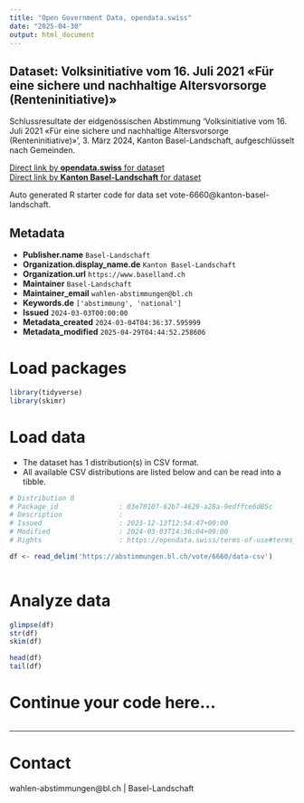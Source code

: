 ```yaml
---
title: "Open Government Data, opendata.swiss"
date: "2025-04-30"
output: html_document
---
```


## Dataset: Volksinitiative vom 16. Juli 2021 «Für eine sichere und nachhaltige Altersvorsorge (Renteninitiative)»

Schlussresultate der eidgenössischen Abstimmung 'Volksinitiative vom 16. Juli 2021 «Für eine sichere und nachhaltige Altersvorsorge (Renteninitiative)»', 3. März 2024, Kanton Basel-Landschaft, aufgeschlüsselt nach Gemeinden.

[Direct link by **opendata.swiss** for dataset](https://opendata.swiss/de/dataset/volksinitiative-vom-16-juli-2021-fur-eine-sichere-und-nachhaltige-altersvorsorge-renteninitiati1)<br>
[Direct link by **Kanton Basel-Landschaft** for dataset](https://abstimmungen.bl.ch/vote/6660/data)

Auto generated R starter code for data set vote-6660@kanton-basel-landschaft.

## Metadata

- **Publisher.name** `Basel-Landschaft`
- **Organization.display_name.de** `Kanton Basel-Landschaft`
- **Organization.url** `https://www.baselland.ch`
- **Maintainer** `Basel-Landschaft`
- **Maintainer_email** `wahlen-abstimmungen@bl.ch`
- **Keywords.de** `['abstimmung', 'national']`
- **Issued** `2024-03-03T00:00:00`
- **Metadata_created** `2024-03-04T04:36:37.595999`
- **Metadata_modified** `2025-04-29T04:44:52.258606`


# Load packages

```r

library(tidyverse)
library(skimr)

```

# Load data

-   The dataset has 1 distribution(s) in CSV format.
-   All available CSV distributions are listed below and can be read into a tibble.

```r

# Distribution 0
# Package_id               : 03e70107-62b7-4629-a28a-9edffce6d85c
# Description              : 
# Issued                   : 2023-12-13T12:54:47+00:00
# Modified                 : 2024-03-03T14:36:04+00:00
# Rights                   : https://opendata.swiss/terms-of-use#terms_by

df <- read_delim('https://abstimmungen.bl.ch/vote/6660/data-csv')



```

# Analyze data

```r

glimpse(df)
str(df)
skim(df)

head(df)
tail(df)

```

# Continue your code here...

```r

```

------------------------------------------------------------------------

# Contact

wahlen-abstimmungen@bl.ch | Basel-Landschaft
